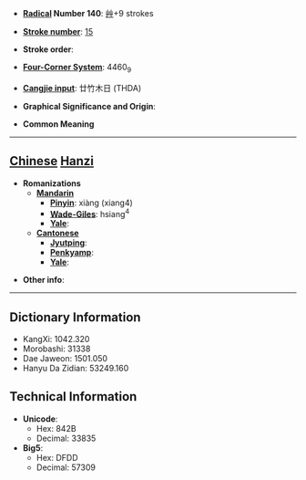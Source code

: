 * '''[[Wiktionary:Chinese radical index| Radical]] Number 140''': [[Wiktionary:Chinese radical index 艸|艸]]+9 strokes

* '''[[Wiktionary:Chinese total strokes index|Stroke number]]''': [[Wiktionary:Chinese total strokes index 15|15]]

* '''Stroke order''': 

* '''[[Wiktionary:Chinese four corner index|Four-Corner System]]''': 4460<sub>9</sub>

* '''[[Wiktionary:Chinese Cangjie index|Cangjie input]]''': 廿竹木日 (THDA)

* '''Graphical Significance and Origin''': 

* '''Common Meaning'''

----

== [[Chinese]] [[Hanzi]] ==

* '''Romanizations'''
** '''[[Mandarin]]'''
*** '''[[Pinyin]]''': xiàng (xiang4)
*** '''[[Wade-Giles]]''': hsiang<sup>4</sup>
*** '''[[Yale]]''': 
** '''[[Cantonese]]'''
*** '''[[Jyutping]]''':
*** '''[[Penkyamp]]''': 
*** '''[[Yale]]''': 

* '''Other info''': 

----

== Dictionary Information ==

* KangXi: 1042.320
* Morobashi: 31338
* Dae Jaweon: 1501.050
* Hanyu Da Zidian: 53249.160

== Technical Information ==

* '''Unicode''':
** Hex: 842B
** Decimal: 33835
* '''Big5''':
** Hex: DFDD
** Decimal: 57309